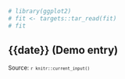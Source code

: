 <!--- Timestamp to trigger book rebuilds: `r Sys.time()` --->

```r
# library(ggplot2)
# fit <- targets::tar_read(fit)
# fit
```

## {{date}} (Demo entry)

<small>Source: <code>`r knitr::current_input()`</code></small>



```r

```

